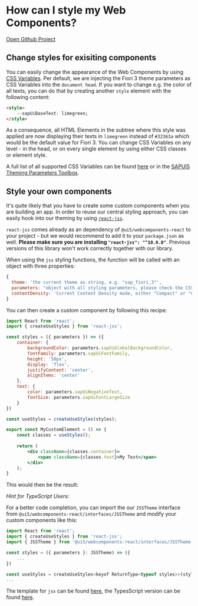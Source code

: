 


<Meta title=" Welcome / Style Web Components" />

# How can I style my Web Components?
[Open Github Project](https://github.com/SAP/ui5-webcomponents-react)

## Change styles for exisiting components
You can easily change the appearance of the Web Components by using [CSS Variables](https://www.w3schools.com/Css/css3_variables.asp).
Per default, we are injecting the Fiori 3 theme parameters as CSS Variables into the `document head`.
If you want to change e.g. the color of all texts, you can do that by creating another `style` element with the following content:
```html
<style>
    --sapUiBaseText: limegreen;
</style>
```
As a consequence, all HTML Elements in the subtree where this style was applied are now displaying their texts in `limegreen` instead of `#32363a` which would be the default value for Fiori 3.
You can change CSS Variables on any level - in the head, or on every single element by using either CSS classes or element style.

A full list of all supported CSS Variables can be found [here](https://github.com/SAP/ui5-webcomponents-react/blob/master/packages/base/src/styling/sap_fiori_3.ts) 
or in the [SAPUI5 Theming Parameters Toolbox](https://sapui5.hana.ondemand.com/test-resources/sap/m/demokit/theming/webapp/index.html).

## Style your own components
It's quite likely that you have to create some custom components when you are building an app.
In order to reuse our central styling approach, you can easily hook into our theming by using [`react-jss`](https://cssinjs.org/react-jss/?v=v10.0.0).

`react-jss` comes already as an dependency of `@ui5/webcomponents-react` to your project - but we would recommend to add it to your `package.json` as well.
**Please make sure you are installing `"react-jss": "^10.0.0"`**. Previous versions of this library won't work correctly together with our library.

When using the `jss` styling functions, the function will be called with an object with three properties:
```js
{
  theme: 'the current theme as string, e.g. "sap_fiori_3"',
  parameters: "object with all styling parameters, please check the CSS Variables link.",
  contentDensity: 'Current Content Density mode, either "Compact" or "Cozy".'
}
```

You can then create a custom component by following this recipe:
```jsx
import React from 'react';
import { createUseStyles } from 'react-jss';

const styles = ({ parameters }) => ({
    container: {
        backgroundColor: parameters.sapUiGlobalBackgroundColor,
        fontFamily: parameters.sapUiFontFamily,
        height: '50px',
        display: 'flex',
        justifyContent: 'center',
        alignItems: 'center'
    },
    text: {
        color: parameters.sapUiNegativeText,
        fontSize: parameters.sapUiFontLargeSize
    }
})

const useStyles = createUseStyles(styles);

export const MyCustomElement = () => {
    const classes = useStyles();
    
    return (
        <div className={classes.container}>
            <span className={classes.text}>My Text</span>
        </div>
    );
}
``` 
This would then be the result:
<ThemeProvider>
    <MyCustomElement />
</ThemeProvider>

*Hint for TypeScript Users:*

For a better code completion, you can import the our `JSSTheme` interface from `@ui5/webcomponents-react/interfaces/JSSTheme` and modify your custom components like this:
```jsx
import React from 'react';
import { createUseStyles } from 'react-jss';
import { JSSTheme } from '@ui5/webcomponents-react/interfaces/JSSTheme';

const styles = ({ parameters }: JSSTheme) => ({
    ...
})

const useStyles = createUseStyles<keyof ReturnType<typeof styles>>(styles);
...
```
The template for `jsx` can be found [here](https://github.com/SAP/ui5-webcomponents-react/blob/master/packages/docs/styling/MyCustomElement.jsx), the TypesScript version can be found [here](https://github.com/SAP/ui5-webcomponents-react/blob/master/packages/docs/styling/MyCustomElement.tsx).

